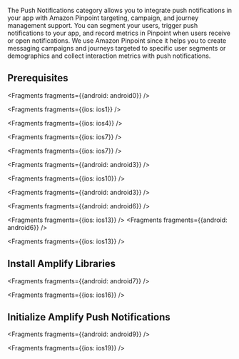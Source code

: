 The Push Notifications category allows you to integrate push notifications in your app with Amazon Pinpoint targeting, campaign, and journey management support. You can segment your users, trigger push notifications to your app, and record metrics in Pinpoint when users receive or open notifications.  We use Amazon Pinpoint since it helps you to create messaging campaigns and journeys targeted to specific user segments or demographics and collect interaction metrics with push notifications.

## Prerequisites


<Fragments fragments={{android: android0}} />


<Fragments fragments={{ios: ios1}} />


<Fragments fragments={{ios: ios4}} />


<Fragments fragments={{ios: ios7}} />


<Fragments fragments={{ios: ios7}} />



<Fragments fragments={{android: android3}} />


<Fragments fragments={{ios: ios10}} />


<Fragments fragments={{android: android3}} />

<Fragments fragments={{android: android6}} />


<Fragments fragments={{ios: ios13}} />
<Fragments fragments={{android: android6}} />


<Fragments fragments={{ios: ios13}} />

</Block>
</BlockSwitcher>

## Install Amplify Libraries


<Fragments fragments={{android: android7}} />


<Fragments fragments={{ios: ios16}} />

## Initialize Amplify Push Notifications


<Fragments fragments={{android: android9}} />


<Fragments fragments={{ios: ios19}} />
